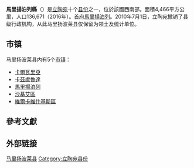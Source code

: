{{noteTA
|T=zh-cn:马里扬波莱县;zh-hk:馬里揚波萊縣;zh-tw:馬里揚泊列縣;
|1=zh-cn:马里扬波莱;zh-hk:馬里揚波萊;zh-tw:馬里揚泊列;
}}
{{Infobox settlement
| name                    = 马里扬波莱县
| native_name             = Marijampolės apskritis
| native_name_lang        = lt
| settlement_type         = [[立陶宛縣份|县份]]
| image_skyline           = MariampoleNádraží.JPG
| image_caption           = 马里扬波莱火车站
| image_flag              = Marijampole County flag.svg
| flag_size               = 115px
| image_shield            = LTA Marijampolės apskritis COA.svg
| shield_size             = 85px
| image_map               = Lithuanian-Counties-Marijampole.svg
| map_caption             = 马里扬波莱县在立陶宛的位置
| subdivision_type        = [[世界政區索引|国家]]
| subdivision_name        = {{LTU}}
| seat_type               = 行政中心
| seat                    = [[馬里揚泊列|馬里揚泊列]]
| parts_type              = [[立陶宛市镇|市镇]]
| parts                   = 
| p1                      = [[卡爾瓦里亞_(市鎮)|卡爾瓦里亞]]
| p2                      = [[卡茲盧魯達_(市鎮)|卡茲盧魯達]]
| p3                      = [[馬里揚泊列_(市鎮)|馬里揚泊列]]
| p4                      = [[沙基艾區|沙基艾區]]
| p5                      = [[維爾卡維什基斯區|維爾卡維什基斯區]]
| unit_pref               = Metric
| area_total_km2          = 4466
| area_rank               = 
| area_note               = （全国总面积的6.8%）
| area_footnotes          = 
| population_as_of        = 2016年
| population_total        = 136671
| population_rank         = 十县中第六
| population_density_km2  = auto
| population_note         = （全国总人口的5.4%）
| population_footnotes    = 
| timezone1               = [[欧洲东部时间|EET]]
| utc_offset1             = +2
| timezone1_DST           = [[欧洲东部夏令时间|EEST]]
| utc_offset1_DST         = +3
| iso_code                = LT-MR
| blank_name              = GDP<ref name="BVP2019">{{cite web | url = https://osp.stat.gov.lt/informaciniai-pranesimai?eventId=231671 | title = Bendrasis vidaus produktas pagal apskritis 2019 m. | language = lt | publisher = Lietuvos statistika | date = 2020-12-15 | accessdate = 2021-07-08 | archive-date = 2021-07-03 | archive-url = https://web.archive.org/web/20210703110217/https://osp.stat.gov.lt/informaciniai-pranesimai?eventId=231671 | dead-url = no }}</ref>
| blank_info              = 2019年
| blank1_name             =  - 总值
| blank1_info             = 14.4亿欧元
| blank2_name             =  - 人均
| blank2_info             = 10,500欧元
| blank3_name             = [[人类发展指数|HDI]] (2019年)
| blank3_info             = 0.837<ref name="HDI2019">{{cite web | url = https://globaldatalab.org/shdi/shdi/EST+LVA+LTU/?interpolation=0&extrapolation=0&nearest_real=0&years=2019 | title = Human Development Indices (5.0) | language = en | publisher = Global Data Lab | accessdate = 2021-07-08 | archive-date = 2021-06-14 | archive-url = https://web.archive.org/web/20210614212925/https://globaldatalab.org/shdi/shdi/EST+LVA+LTU/?interpolation=0&extrapolation=0&nearest_real=0&years=2019 | dead-url = no }}</ref> – <span style="color:#090;">极高</span>
| website                 = 
| footnotes               = 
}}
'''馬里揚泊列縣'''（{{lang-lt|Marijampolės apskritis}}）是[[立陶宛|立陶宛]]十个[[立陶宛縣份|县份]]之一，位於該國西南部。面積4,466平方公里，人口136,671（2016年）。首府[[馬里揚泊列|馬里揚泊列]]。2010年7月1日，立陶宛撤销了县级行政机构，从此马里扬波莱县仅保留为领土及统计单位。

== 市镇 ==
马里扬波莱县内有5个[[立陶宛市镇|市镇]]：
* [[卡爾瓦里亞_(市鎮)|卡爾瓦里亞]]
* [[卡茲盧魯達_(市鎮)|卡茲盧魯達]]
* [[馬里揚泊列_(市鎮)|馬里揚泊列]]
* [[沙基艾區|沙基艾區]]
* [[維爾卡維什基斯區|維爾卡維什基斯區]]

==參考文獻==
{{Reflist}}

== 外部链接 ==
{{commonscat|Marijampolė County|position=left}}

{{立陶宛縣份}}

{{DEFAULTSORT:Marijampole}}
[[Category:马里扬波莱县|]]
[[Category:立陶宛县份|Category:立陶宛县份]]